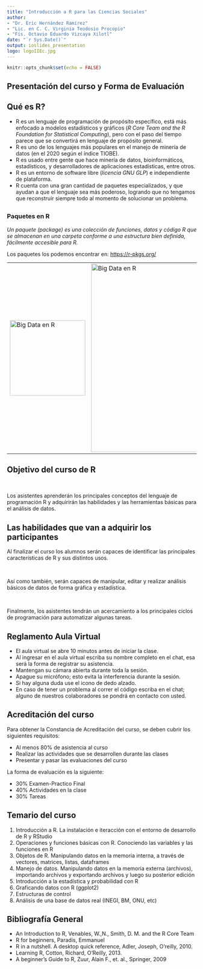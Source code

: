 ```yaml
---
title: "Introducción a R para las Ciencias Sociales"
author: 
- "Dr. Eric Hernández Ramírez"
- "Lic. en C. C. Virginia Teodosio Procopio"
- "Fís. Octavio Eduardo Vizcaya Xilotl"
date: "`r Sys.Date()`"
output: ioslides_presentation
logo: logoIIEc.jpg
---
```


```r
knitr::opts_chunk$set(echo = FALSE)
```
## Presentación del curso y Forma de Evaluación

## Qué es R?

- R es un lenguaje de programación de propósito específico, está más enfocado a modelos estadísticos y gráficos (*R Core Team and the R Foundation for Statistical Computing*), pero con el paso del tiempo parece que se convertirá en lenguaje de propósito general.
- R es uno de los lenguajes más populares en el manejo de minería de datos (en el 2020 según el índice TIOBE).
- R es usado entre gente que hace minería de datos, bioinformáticos, estadísticos, y desarrolladores de aplicaciones estadísticas, entre otros.
- R es un entorno de software libre (*licencia GNU GLP*)  e independiente de plataforma.
- R cuenta con una gran cantidad de paquetes especializados, y que ayudan a que el lenguaje sea más poderoso, logrando que no tengamos que reconstruir siempre todo al momento de solucionar un problema.


##

### Paquetes en R  

_Un paquete (package) es una colección de funciones, datos y código R que se almacenan en una carpeta conforme a una estructura bien definida, fácilmente accesible para R._
 
Los paquetes los podemos encontrar en: <https://r-pkgs.org/>

<TABLE style="margin: 0 auto;">
    <TR>
    <TD> 
      <img src="images/rPackages.png" alt="Big Data en R" width="200px"> 
    </TD>
    <TD> 
      <img src="images/noPaquetesR.png" alt="Big Data en R" width="500px"> 
    </TD>
    </TR>
</TABLE>
 
## Objetivo del curso de R

\  

Los asistentes aprenderán los principales conceptos del lenguaje de programación
R y adquirirán las habilidades y las herramientas básicas para el análisis de datos.

## Las habilidades que van a adquirir los participantes

Al finalizar el curso los alumnos serán capaces de identificar las principales
características de R y sus distintos usos. 

\  

Así como también, serán capaces de manipular, editar y realizar análisis básicos de datos de forma gráfica y estadística. 

\  

Finalmente, los asistentes tendrán un acercamiento a los principales ciclos de programación para automatizar algunas tareas.


## Reglamento Aula Virtual

- El aula virtual se abre 10 minutos antes de iniciar la clase.
- Al ingresar en el aula virtual escriba su nombre completo en el chat, esa será la forma de registrar su asistencia.
- Mantengan su cámara abierta durante toda la sesión.
- Apague su micrófono; esto evita la interferencia durante la sesión.
- Si hay alguna duda use el icono de dedo alzado.
- En caso de tener un problema al correr el código escriba en el chat; alguno de nuestros colaboradores se pondrá en contacto con usted.

## Acreditación del curso 

Para obtener la Constancia de Acreditación del curso, se deben cubrir los
siguientes requisitos:

- Al menos 80% de asistencia al curso
- Realizar las actividades que se desarrollen durante las clases
- Presentar y pasar las evaluaciones del curso

La forma de evaluación es la siguiente:

- 30% Examen-Practico Final
- 40% Actividades en la clase
- 30% Tareas

## Temario del curso

1. Introducción a R. La instalación e iteracción con el entorno de desarrollo de R y RStudio
2. Operaciones y funciones básicas con R. Conociendo las variables y las funciones en R
3. Objetos de R. Manipulando datos en la memoria interna, a través de vectores, matrices, listas, dataframes
4. Manejo de datos. Manipulando datos en la memoria externa (archivos), importando archivos y exportando archivos y luego su posterior edición
5. Introducción a la estadística y probabilidad con R
6. Graficando datos con R (ggplot2)
7. Estructuras de control
8. Análisis de una base de datos real (INEGI, BM, ONU, etc)

## Bibliografía General

- An Introduction to R, Venables, W.,N., Smith, D. M. and the R Core Team
- R for beginners, Paradis, Emmanuel
- R in a nutshell. A desktop quick reference, Adler, Joseph, O’reilly, 2010.
- Learning R, Cotton, Richard, O’Reilly, 2013.
- A beginner’s Guide to R, Zuur, Alain F., et. al., Springer, 2009
